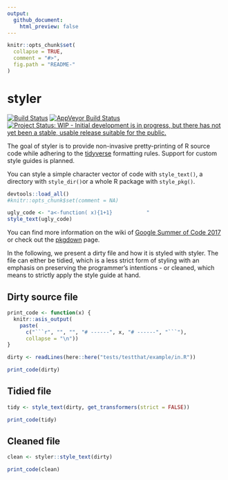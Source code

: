 ```yaml
---
output:
  github_document:
    html_preview: false
---
```


<!-- README.md is generated from README.Rmd. Please edit that file -->

```r
knitr::opts_chunk$set(
  collapse = TRUE,
  comment = "#>",
  fig.path = "README-"
)
```


# styler

[![Build Status](https://travis-ci.org/krlmlr/styler.svg?branch=master)](https://travis-ci.org/krlmlr/styler)
[![AppVeyor Build Status](https://ci.appveyor.com/api/projects/status/github/krlmlr/styler?branch=master&svg=true)](https://ci.appveyor.com/project/lorenzwalthert/styler)
[![Project Status: WIP - Initial development is in progress, but there has not yet been a stable, usable release suitable for the public.](http://www.repostatus.org/badges/latest/wip.svg)](http://www.repostatus.org/#wip)

The goal of styler is to provide non-invasive pretty-printing of R source code 
while adhering to the [tidyverse](https://github.com/tidyverse/style) formatting 
rules. Support for custom style guides is planned.

You can style a simple character vector of code with `style_text()`, a directory 
with `style_dir()`or a whole R package with `style_pkg()`.
```r
devtools::load_all()
#knitr::opts_chunk$set(comment = NA)
```


```r
ugly_code <- "a<-function( x){1+1}           "
style_text(ugly_code)

```

You can find more information on the wiki of [Google Summer of Code 2017](https://github.com/rstats-gsoc/gsoc2017/wiki/Noninvasive-source-code-formatting) 
or check out the [pkgdown](https://krlmlr.github.io/styler/) page.

In the following, we present a dirty file and how it is styled with styler. 
The file can either be tidied, which is a less strict form of styling with an 
emphasis on preserving the programmer's intentions - or cleaned, which means to 
strictly apply the style guide at hand.

## Dirty source file

```r
print_code <- function(x) {
  knitr::asis_output(
    paste(
      c("```r", "", "", "# ------", x, "# ------", "```"),
      collapse = "\n"))
}

dirty <- readLines(here::here("tests/testthat/example/in.R"))

print_code(dirty)
```

## Tidied file

```r
tidy <- style_text(dirty, get_transformers(strict = FALSE))

print_code(tidy)
```

## Cleaned file

```r
clean <- styler::style_text(dirty)

print_code(clean)
```
